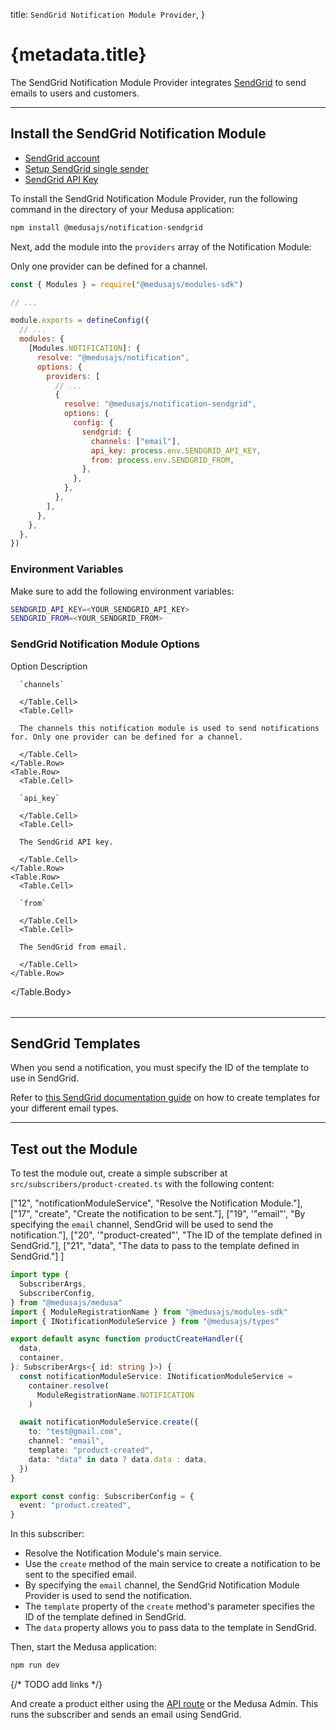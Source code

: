 
  title: `SendGrid Notification Module Provider`,
}

# {metadata.title}

The SendGrid Notification Module Provider integrates [SendGrid](https://sendgrid.com) to send emails to users and customers.

---

## Install the SendGrid Notification Module

<Note type="check">

- [SendGrid account](https://signup.sendgrid.com)
- [Setup SendGrid single sender](https://docs.sendgrid.com/ui/sending-email/sender-verification)
- [SendGrid API Key](https://docs.sendgrid.com/ui/account-and-settings/api-keys)

</Note>

To install the SendGrid Notification Module Provider, run the following command in the directory of your Medusa application:

```bash npm2yarn
npm install @medusajs/notification-sendgrid
```

Next, add the module into the `providers` array of the Notification Module:

<Note>

Only one provider can be defined for a channel.

</Note>

```js title="medusa-config.js"
const { Modules } = require("@medusajs/modules-sdk")

// ...

module.exports = defineConfig({
  // ...
  modules: {
    [Modules.NOTIFICATION]: {
      resolve: "@medusajs/notification",
      options: {
        providers: [
          // ...
          {
            resolve: "@medusajs/notification-sendgrid",
            options: {
              config: {
                sendgrid: {
                  channels: ["email"],
                  api_key: process.env.SENDGRID_API_KEY,
                  from: process.env.SENDGRID_FROM,
                },
              },
            },
          },
        ],
      },
    },
  },
})
```

### Environment Variables

Make sure to add the following environment variables:

```bash
SENDGRID_API_KEY=<YOUR_SENDGRID_API_KEY>
SENDGRID_FROM=<YOUR_SENDGRID_FROM>
```

### SendGrid Notification Module Options

<Table>
  <Table.Header>
    <Table.Row>
      <Table.HeaderCell>Option</Table.HeaderCell>
      <Table.HeaderCell>Description</Table.HeaderCell>
    </Table.Row>
  </Table.Header>
  <Table.Body>
    <Table.Row>
      <Table.Cell>
      
      `channels`
      
      </Table.Cell>
      <Table.Cell>
      
      The channels this notification module is used to send notifications for. Only one provider can be defined for a channel.
      
      </Table.Cell>
    </Table.Row>
    <Table.Row>
      <Table.Cell>
      
      `api_key`
      
      </Table.Cell>
      <Table.Cell>
      
      The SendGrid API key.
      
      </Table.Cell>
    </Table.Row>
    <Table.Row>
      <Table.Cell>
      
      `from`
      
      </Table.Cell>
      <Table.Cell>
      
      The SendGrid from email.
      
      </Table.Cell>
    </Table.Row>
  </Table.Body>
</Table>

---

## SendGrid Templates

When you send a notification, you must specify the ID of the template to use in SendGrid.

Refer to [this SendGrid documentation guide](https://docs.sendgrid.com/ui/sending-email/how-to-send-an-email-with-dynamic-templates) on how to create templates for your different email types.

---

## Test out the Module

To test the module out, create a simple subscriber at `src/subscribers/product-created.ts` with the following content:

  ["12", "notificationModuleService", "Resolve the Notification Module."],
  ["17", "create", "Create the notification to be sent."],
  ["19", '"email"', "By specifying the `email` channel, SendGrid will be used to send the notification."],
  ["20", '"product-created"', "The ID of the template defined in SendGrid."],
  ["21", "data", "The data to pass to the template defined in SendGrid."]
]

```ts title="src/subscribers/product-created.ts" highlights={highlights} collapsibleLines="1-7" expandButtonLabel="Show Imports"
import type {
  SubscriberArgs,
  SubscriberConfig,
} from "@medusajs/medusa"
import { ModuleRegistrationName } from "@medusajs/modules-sdk"
import { INotificationModuleService } from "@medusajs/types"

export default async function productCreateHandler({
  data,
  container,
}: SubscriberArgs<{ id: string }>) {
  const notificationModuleService: INotificationModuleService =
    container.resolve(
      ModuleRegistrationName.NOTIFICATION
    )

  await notificationModuleService.create({
    to: "test@gmail.com",
    channel: "email",
    template: "product-created",
    data: "data" in data ? data.data : data,
  })
}

export const config: SubscriberConfig = {
  event: "product.created",
}
```

In this subscriber:

- Resolve the Notification Module's main service. 
- Use the `create` method of the main service to create a notification to be sent to the specified email.
- By specifying the `email` channel, the SendGrid Notification Module Provider is used to send the notification.
- The `template` property of the `create` method's parameter specifies the ID of the template defined in SendGrid.
- The `data` property allows you to pass data to the template in SendGrid.

Then, start the Medusa application:

```bash npm2yarn
npm run dev
```

{/* TODO add links */}

And create a product either using the [API route](!api!/api/admin#products_postproducts) or the Medusa Admin. This runs the subscriber and sends an email using SendGrid.
